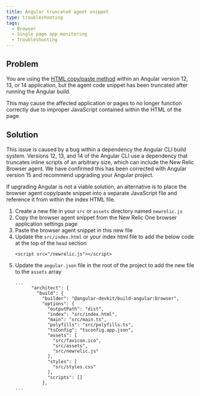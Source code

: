 ```yaml
---
title: Angular truncated agent snippet
type: troubleshooting
tags:
  - Browser
  - Single page app monitoring
  - Troubleshooting
---
```


## Problem

You are using the [HTML copy/paste method](/docs/browser/new-relic-browser/installation-configuration/adding-apps-new-relic-browser/#copy-paste-app) within an Angular version 12, 13, or 14 application, but the agent code snippet has been truncated after running the Angular build.

This may cause the affected application or pages to no longer function correctly due to improper JavaScript contained within the HTML of the page.

## Solution

This issue is caused by a bug within a dependency the Angular CLI build system. Versions 12, 13, and 14 of the Angular CLI use a dependency that truncates inline scripts of an arbitrary size, which can include the New Relic Browser agent. We have confirmed this has been corrected with Angular version 15 and recommend upgrading your Angular project.

If upgrading Angular is not a viable solution, an alternative is to place the browser agent copy/paste snippet into a separate JavaScript file and reference it from within the index HTML file.

1. Create a new file in your `src` or `assets` directory named `newrelic.js`
2. Copy the browser agent snippet from the New Relic One browser application settings page
3. Paste the browser agent snippet in this new file
4. Update the `src/index.html` or your index html file to add the below code at the top of the `head` section
    ```
    <script src="/newrelic.js"></script>
    ```
5. Update the `angular.json` file in the root of the project to add the new file to the `assets` array
    ```
    ...
          "architect": {
            "build": {
              "builder": "@angular-devkit/build-angular:browser",
              "options": {
                "outputPath": "dist",
                "index": "src/index.html",
                "main": "src/main.ts",
                "polyfills": "src/polyfills.ts",
                "tsConfig": "tsconfig.app.json",
                "assets": [
                  "src/favicon.ico",
                  "src/assets",
                  "src/newrelic.js"
                ],
                "styles": [
                  "src/styles.css"
                ],
                "scripts": []
              },
    ...
    ```
